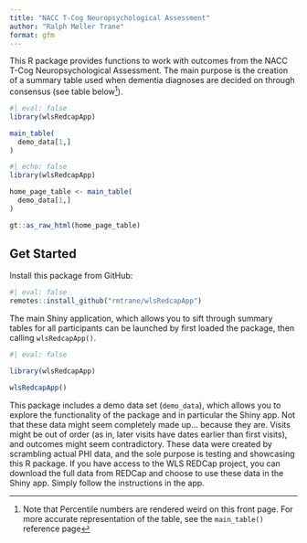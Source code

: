 ```yaml
---
title: "NACC T-Cog Neuropsychological Assessment"
author: "Ralph Møller Trane"
format: gfm
---
```


This R package provides functions to work with outcomes from the NACC T-Cog Neuropsychological Assessment. The main purpose is the creation of a summary table used when dementia diagnoses are decided on through consensus (see table below^[Note that Percentile numbers are rendered weird on this front page. For more accurate representation of the table, see the `main_table()` reference page]). 

```r
#| eval: false
library(wlsRedcapApp)

main_table(
  demo_data[1,]
)
```

```r
#| echo: false
library(wlsRedcapApp)

home_page_table <- main_table(
  demo_data[1,]
)

gt::as_raw_html(home_page_table)
```

## Get Started

Install this package from GitHub:

```r
#| eval: false
remotes::install_github("rmtrane/wlsRedcapApp")
```

The main Shiny application, which allows you to sift through summary tables for all participants can be launched by first loaded the package, then calling `wlsRedcapApp()`. 

```r
#| eval: false

library(wlsRedcapApp)

wlsRedcapApp()
```

This package includes a demo data set (`demo_data`), which allows you to explore the functionality of the package and in particular the Shiny app. Not that these data might seem completely made up... because they are. Visits might be out of order (as in, later visits have dates earlier than first visits), and outcomes might seem contradictory. These data were created by scrambling actual PHI data, and the sole purpose is testing and showcasing this R package. If you have access to the WLS REDCap project, you can download the full data from REDCap and choose to use these data in the Shiny app. Simply follow the instructions in the app. 

